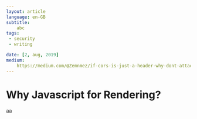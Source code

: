 ---
layout: article
language: en-GB
subtitle:
    abc
tags:
 - security
 - writing

date: [2, aug, 2019]
medium:
    https://medium.com/@Zemnmez/if-cors-is-just-a-header-why-dont-attackers-just-ignore-it-63e57c323cef
---
# Why Javascript for Rendering?

aa


